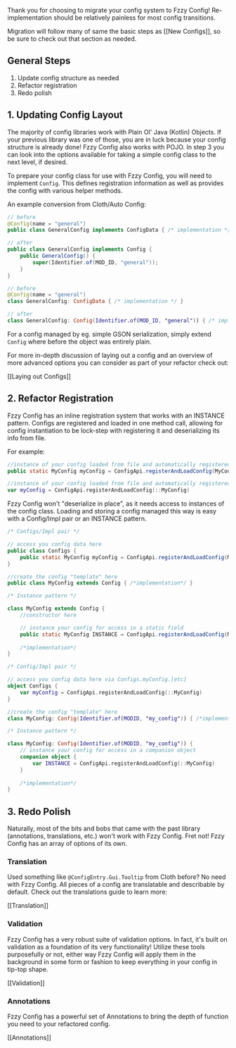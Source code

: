 Thank you for choosing to migrate your config system to Fzzy Config! Re-implementation should be relatively painless for most config transitions.

Migration will follow many of same the basic steps as [[New Configs]], so be sure to check out that section as needed.

## General Steps
1. Update config structure as needed
2. Refactor registration
3. Redo polish

## 1. Updating Config Layout
The majority of config libraries work with Plain Ol' Java (Kotlin) Objects. If your previous library was one of those, you are in luck because your config structure is already done! Fzzy Config also works with POJO. In step 3 you can look into the options available for taking a simple config class to the next level, if desired.

To prepare your config class for use with Fzzy Config, you will need to implement `Config`. This defines registration information as well as provides the config with various helper methods.

An example conversion from Cloth/Auto Config:

<CodeTabs>

```java !!tabs Java !!tabs Java
// before
@Config(name = "general")
public class GeneralConfig implements ConfigData { /* implementation */ }

// after
public class GeneralConfig implements Config { 
    public GeneralConfig() {
        super(Identifier.of(MOD_ID, "general"));
    }
}
```

```kotlin !!tabs Kotlin
// before
@Config(name = "general")
class GeneralConfig: ConfigData { /* implementation */ }

// after
class GeneralConfig: Config(Identifier.of(MOD_ID, "general")) { /* implementation */ }
```

</CodeTabs>

For a config managed by eg. simple GSON serialization, simply extend `Config` where before the object was entirely plain.

For more in-depth discussion of laying out a config and an overview of more advanced options you can consider as part of your refactor check out:

[[Laying out Configs]]

## 2. Refactor Registration
Fzzy Config has an inline registration system that works with an INSTANCE pattern. Configs are registered and loaded in one method call, allowing for config instantiation to be lock-step with registering it and deserializing its info from file.

For example:

<CodeTabs>

```java !!tabs Java
//instance of your config loaded from file and automatically registered to the SyncedConfigRegistry and ClientConfigRegistry using the getId() method
public static MyConfig myConfig = ConfigApi.registerAndLoadConfig(MyConfig::new);
```

```kotlin !!tabs Kotlin
//instance of your config loaded from file and automatically registered to the SyncedConfigRegistry and ClientConfigRegistry using the getId() method
var myConfig = ConfigApi.registerAndLoadConfig(::MyConfig)
```

</CodeTabs>

Fzzy Config won't "deserialize in place", as it needs access to instances of the config class. Loading and storing a config managed this way is easy with a Config/Impl pair or an INSTANCE pattern.

<CodeTabs>

```java !!tabs Java
/* Configs/Impl pair */

// access you config data here
public class Configs {
    public static MyConfig myConfig = ConfigApi.registerAndLoadConfig(MyConfig::new);
}

//create the config "template" here
public class MyConfig extends Config { /*implementation*/ }

/* Instance pattern */

class MyConfig extends Config { 
    //constructor here

    // instance your config for access in a static field
    public static MyConfig INSTANCE = ConfigApi.registerAndLoadConfig(MyConfig::new);
	
	/*implementation*/
}
```

```kotlin !!tabs Kotlin
/* Config/Impl pair */

// access you config data here via Configs.myConfig.[etc]
object Configs {
    var myConfig = ConfigApi.registerAndLoadConfig(::MyConfig)
}

//create the config "template" here
class MyConfig: Config(Identifier.of(MODID, "my_config")) { /*implementation*/ }

/* Instance pattern */

class MyConfig: Config(Identifier.of(MODID, "my_config")) { 
    // instance your config for access in a companion object
    companion object {
        var INSTANCE = ConfigApi.registerAndLoadConfig(::MyConfig)
    }
    
    /*implementation*/
}
```

</CodeTabs>

## 3. Redo Polish
Naturally, most of the bits and bobs that came with the past library (annotations, translations, etc.) won't work with Fzzy Config. Fret not! Fzzy Config has an array of options of its own.

### Translation
Used something like `@ConfigEntry.Gui.Tooltip` from Cloth before? No need with Fzzy Config. All pieces of a config are translatable and describable by default. Check out the translations guide to learn more:

[[Translation]]

### Validation
Fzzy Config has a very robust suite of validation options. In fact, it's built on validation as a foundation of its very functionality! Utilize these tools purposefully or not, either way Fzzy Config will apply them in the background in some form or fashion to keep everything in your config in tip-top shape.

[[Validation]]

### Annotations
Fzzy Config has a powerful set of Annotations to bring the depth of function you need to your refactored config.

[[Annotations]]